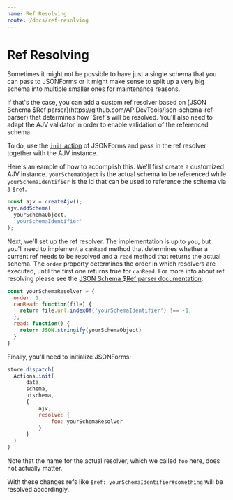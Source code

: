 ```yaml
---
name: Ref Resolving
route: /docs/ref-resolving
---
```


# Ref Resolving

Sometimes it might not be possible to have just a single schema that you can pass to JSONForms 
or it might make sense to split up a very big schema into multiple smaller ones for maintenance reasons.

If that's the case, you can add a custom ref resolver based on [JSON Schema $Ref parser](https://github.com/APIDevTools/json-schema-ref-parser) 
that determines how `$ref`s will be resolved. You'll also need to adapt the AJV validator in order to enable validation of the referenced schema.

To do, use the [`init` action](/docs/available-actions#initdata-any-schema-jsonschema-uischema-uischemaelement-options-initactionoptions--ajvajv) of JSONForms
and pass in the ref resolver together with the AJV instance.

Here's an eample of how to accomplish this. We'll first create a customized AJV instance. `yourSchemaObject` is the actual schema to be referenced
while `yourSchemaIdentifier` is the id that can be used to reference the schema via a `$ref`.

```javascript
const ajv = createAjv();
ajv.addSchema(
  yourSchemaObject,
  'yourSchemaIdentifier'
);
```

Next, we'll set up the ref resolver. The implementation is up to you, but you'll need to implement a `canRead` method that 
determines whether a current ref needs to be resolved and a `read` method that returns the actual schema. The `order` property
determines the order in which resolvers are executed, until the first one returns true for `canRead`. For more info about ref resolving 
please see the [JSON Schema $Ref parser documentation](https://apidevtools.org/json-schema-ref-parser/docs/plugins/resolvers.html).

```javascript
const yourSchemaResolver = {
  order: 1,
  canRead: function(file) {
    return file.url.indexOf('yourSchemaIdentifier') !== -1;
  },
  read: function() {
    return JSON.stringify(yourSchemaObject)
  }
}
```

Finally, you'll need to initialize JSONForms:

```javascript
store.dispatch(
  Actions.init(
      data,
      schema,
      uischema,
      {
          ajv,
          resolve: {
              foo: yourSchemaResolver
          }
      }
  )
)
```

Note that the name for the actual resolver, which we called `foo` here, does not actually matter. 

With these changes refs like `$ref: yourSchemaIdentifier#something` will be resolved accordingly.
